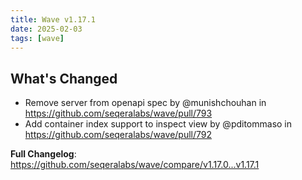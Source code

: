 ```yaml
---
title: Wave v1.17.1
date: 2025-02-03
tags: [wave]
---
```


## What's Changed
* Remove server from openapi spec by @munishchouhan in https://github.com/seqeralabs/wave/pull/793
* Add container index support to inspect view by @pditommaso in https://github.com/seqeralabs/wave/pull/792


**Full Changelog**: https://github.com/seqeralabs/wave/compare/v1.17.0...v1.17.1
